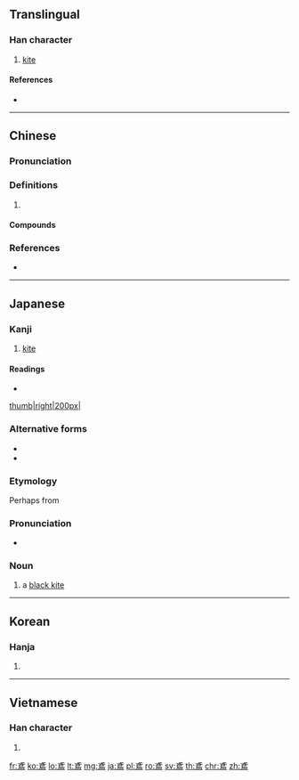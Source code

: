 {{character info/new}}
{{also|鸢}}
==Translingual==

===Han character===
{{Han char|rn=196|rad=鳥|as=03|sn=14|four=43327|canj=IPHAF}}

# [[kite]]

====References====
* {{Han ref|kx=1482.200|dkj=46674|dj=2015.020|hdz=74615.130|uh=9CF6|ud=40182|bh=BBF0|bd=48112}}

----

==Chinese==
{{zh-forms|s=鸢}}

===Pronunciation===
{{zh-pron
|m=yuān
|c=jyun1,jyun4
|h=pfs=yên
|mc=y
|oc=y
|cat=
}}

===Definitions===
{{zh-hanzi}}

# {{rfdef|zh}}

====Compounds====
{{zh-der|木鳶|魚躍鳶飛|鳶形|紙鳶|鳶飛魚躍|鳶尾|鳶飛戾天|跕鳶之悟}}

===References===
* {{R:yue:mfccd}}

----

==Japanese==

===Kanji===
{{ja-kanji|grade=|rs=鳥03}}

# [[kite]]

====Readings====
* {{ja-readings|goon=[[えん]] (en)|kanon=[[えん]] (en)|kun=[[とび]] (tobi), [[とんび]] (tonbi)}}

[[file:Milvus migrans 2005.jpg|thumb|right|200px|{{lang|ja|鳶}}]]
{{ja-kanjitab|yomi=k}}
{{wikipedia|lang=ja|トビ}}
{{wikipedia|lang=ja|トビ類}}

===Alternative forms===
* {{ja-l|鴟}}
* {{ja-l|鵄}}

===Etymology===
Perhaps from {{m|ja|飛び|tr=tobi||[[flying]]}}

===Pronunciation===
{{ja-pron|とび|y=k|acc=1}}
* {{hmp|lang=ja|酴釄}}

===Noun===
{{ja-noun|とび|トビ}}

# a [[black kite]]

{{C|ja|Birds of prey|sort=とび}}

----

==Korean==

===Hanja===
{{ko-hanja|hangeul=연|mr=yŏn|y=yen}}

# {{defn|lang=ko|sort=鳥03}}

----

==Vietnamese==

===Han character===
{{vi-hantu|[[diên]], [[diều]]|rs=鳥03}}

# {{defn|lang=vi|sort=鳥03}}

[[fr:鳶]]
[[ko:鳶]]
[[lo:鳶]]
[[lt:鳶]]
[[mg:鳶]]
[[ja:鳶]]
[[pl:鳶]]
[[ro:鳶]]
[[sv:鳶]]
[[th:鳶]]
[[chr:鳶]]
[[zh:鳶]]